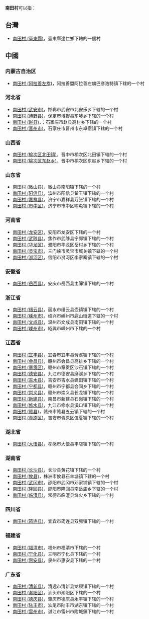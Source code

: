 {{TOCright}}
'''南田村'''可以指：

==台灣==
*[[南田村|南田村 (臺東縣)]]，臺東縣達仁鄉下轄的一個村

==中國==
===内蒙古自治区===
*[[南田村_(阿拉善左旗)|南田村 (阿拉善左旗)]]，阿拉善盟阿拉善左旗巴彦浩特镇下辖的一个村

===河北省===
*[[南田村_(武安市)|南田村 (武安市)]]，邯郸市武安市北安乐乡下辖的一个村
*[[南田村_(博野县)|南田村 (博野县)]]，保定市博野县东墟乡下辖的一个村
*[[南田村_(赵县)|南田村 (赵县)]]，：石家庄市赵县高村乡下辖的一个村
*[[南田村_(晋州市)|南田村 (晋州市)]]，石家庄市晋州市东卓宿镇下辖的一个村

===山西省===
*[[南田村_(榆次区北田镇)|南田村 (榆次区北田镇)]]，晋中市榆次区北田镇下辖的一个村
*[[南田村_(榆次区东赵乡)|南田村 (榆次区东赵乡)]]，晋中市榆次区东赵乡下辖的一个村

===山东省===
*[[南田村_(微山县)|南田村 (微山县)]]，微山县南阳镇下辖的一个村
*[[南田村_(阳信县)|南田村 (阳信县)]]，滨州市阳信县翟王镇下辖的一个村
*[[南田村_(嘉祥县)|南田村 (嘉祥县)]]，济宁市嘉祥县万张镇下辖的一个村
*[[南田村_(市中区)|南田村 (市中区)]]，济宁市市中区喻屯镇下辖的一个村

===河南省===
*[[南田村_(龙安区)|南田村 (龙安区)]]，安阳市龙安区下辖的一个村
*[[南田村_(武陟县)|南田村 (武陟县)]]，焦作市武陟县宁郭镇下辖的一个村
*[[南田村_(华龙区)|南田村 (华龙区)]]，濮阳市华龙区岳村乡下辖的一个村
*[[南田村_(灵宝市)|南田村 (灵宝市)]]，三门峡市灵宝市城关镇下辖的一个村
*[[南田村_(浉河区)|南田村 (浉河区)]]，信阳市浉河区李家寨镇下辖的一个村

===安徽省===
*[[南田村_(岳西县)|南田村 (岳西县)]]，安庆市岳西县主簿镇下辖的一个村

===浙江省===
*[[南田村_(缙云县)|南田村 (缙云县)]]，丽水市缙云县壶镇镇下辖的一个村
*[[南田村_(嵊州市)|南田村 (嵊州市)]]，绍兴市嵊州市鹿山街道下辖的一个村
*[[南田村_(文成县)|南田村 (文成县)]]，温州市文成县南田镇下辖的一个村
*[[南田村_(嵊州市)|南田村 (嵊州市)]]，紹興市嵊州市下辖的一个村

===江西省===
*[[南田村_(宜丰县)|南田村 (宜丰县)]]，宜春市宜丰县芳溪镇下辖的一个村
*[[南田村_(会昌县)|南田村 (会昌县)]]，赣州市会昌县高排乡下辖的一个村
*[[南田村_(章贡区)|南田村 (章贡区)]]，赣州市章贡区沙石镇下辖的一个村
*[[南田村_(德安县)|南田村 (德安县)]]，九江市德安县磨溪乡下辖的一个村
*[[南田村_(吉水县)|南田村 (吉水县)]]，吉安市吉水县螺田镇下辖的一个村
*[[南田村_(宁都县)|南田村 (宁都县)]]，赣州市宁都县会同乡下辖的一个村
*[[南田村_(崇义县)|南田村 (崇义县)]]，赣州市崇义县长龙镇下辖的一个村
*[[南田村_(新建县)|南田村 (新建县)]]，南昌市新建县石岗镇下辖的一个村
*[[南田村_(修水县)|南田村 (修水县)]]，九江市修水县溪口镇下辖的一个村
*[[南田村_(赣县)|南田村 (赣县)]]，赣州市赣县五云镇下辖的一个村
*[[南田村_(青原区)|南田村 (青原区)]]，吉安市青原区值夏镇下辖的一个村

===湖北省===
*[[南田村_(大悟县)|南田村 (大悟县)]]，孝感市大悟县丰店镇下辖的一个村

===湖南省===
*[[南田村_(长沙县)|南田村 (长沙县)]]，长沙县黄花镇下辖的一个村
*[[南田村_(攸县)|南田村 (攸县)]]，株洲市攸县石羊塘镇下辖的一个村
*[[南田村_(武冈市)|南田村 (武冈市)]]，邵阳市武冈市邓家铺镇下辖的一个村
*[[南田村_(隆回县)|南田村 (隆回县)]]，邵阳市隆回县南岳庙乡下辖的一个村
*[[南田村_(临澧县)|南田村 (临澧县)]]，常德市临澧县烽火乡下辖的一个村

===四川省===
*[[南田村_(筠连县)|南田村 (筠连县)]]，宜宾市筠连县双腾镇下辖的一个村

===福建省===
*[[南田村_(福清市)|南田村 (福清市)]]，福州市福清市下辖的一个村
*[[南田村_(宁化县)|南田村 (宁化县)]]，三明市宁化县下辖的一个村
*[[南田村_(惠安县)|南田村 (惠安县)]]，泉州市惠安县下辖的一个村

===广东省===
*[[南田村_(清新县)|南田村 (清新县)]]，清远市清新县龙颈镇下辖的一个村
*[[南田村_(潮阳区)|南田村 (潮阳区)]]，汕头市潮阳区下辖的一个村
*[[南田村_(德庆县)|南田村 (德庆县)]]，肇庆市德庆县永丰镇下辖的一个村
*[[南田村_(陆丰市)|南田村 (陆丰市)]]，汕尾市陆丰市湖东镇下辖的一个村
*[[南田村_(雷州市)|南田村 (雷州市)]]，湛江市雷州市附城鎮下辖的一个村

{{disambig|N南|Cat=三字地名消歧义}}